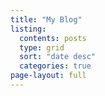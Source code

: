 ```yaml
---
title: "My Blog"
listing: 
  contents: posts
  type: grid
  sort: "date desc"
  categories: true
page-layout: full
---
```


